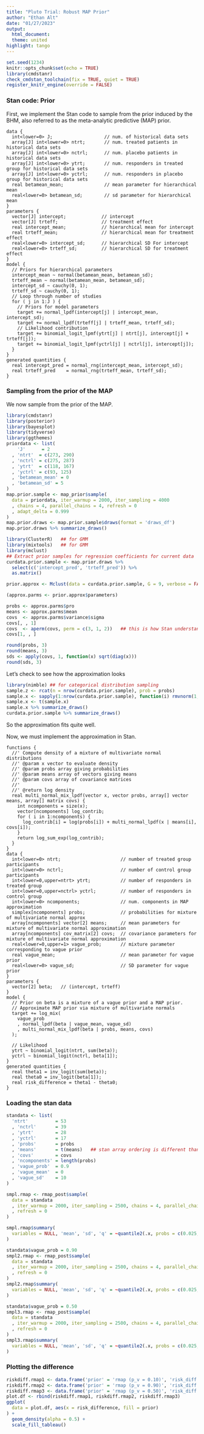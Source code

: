 ```yaml
---
title: "Pluto Trial: Robust MAP Prior"
author: "Ethan Alt"
date: "01/27/2023"
output: 
  html_document:
  theme: united
highlight: tango
---
```

  
```r
set.seed(1234)
knitr::opts_chunk$set(echo = TRUE)
library(cmdstanr)
check_cmdstan_toolchain(fix = TRUE, quiet = TRUE)
register_knitr_engine(override = FALSE)
```


### Stan code: Prior

First, we implement the Stan code to sample from the prior induced by the BHM,
also referred to as the meta-analytic predictive (MAP) prior.

```cmdstan
data {
  int<lower=0> J;                   // num. of historical data sets
  array[J] int<lower=0> ntrt;       // num. treated patients in historical data sets
  array[J] int<lower=0> nctrl;      // num. placebo patients in historical data sets
  array[J] int<lower=0> ytrt;       // num. responders in treated group for historical data sets
  array[J] int<lower=0> yctrl;      // num. responders in placebo group for historical data sets
  real betamean_mean;               // mean parameter for hierarchical mean
  real<lower=0> betamean_sd;        // sd parameter for hierarchical mean
}
parameters {
  vector[J] intercept;             // intercept
  vector[J] trteff;                // treatment effect
  real intercept_mean;             // hierarchical mean for intercept
  real trteff_mean;                // hierarchical mean for treatment effect
  real<lower=0> intercept_sd;      // hierarchical SD For intercept
  real<lower=0> trteff_sd;         // hierarchical SD for treatment effect
}
model {
  // Priors for hierarchical parameters
  intercept_mean ~ normal(betamean_mean, betamean_sd);
  trteff_mean ~ normal(betamean_mean, betamean_sd);
  intercept_sd ~ cauchy(0, 1);
  trteff_sd ~ cauchy(0, 1);
  // Loop through number of studies
  for ( j in 1:J ) {
    // Priors for model parameters
    target += normal_lpdf(intercept[j] | intercept_mean, intercept_sd);
    target += normal_lpdf(trteff[j] | trteff_mean, trteff_sd);
    // Likelihood contribution
    target += binomial_logit_lpmf(ytrt[j] | ntrt[j], intercept[j] + trteff[j]);
    target += binomial_logit_lpmf(yctrl[j] | nctrl[j], intercept[j]);
  }
}
generated quantities {
  real intercept_pred = normal_rng(intercept_mean, intercept_sd);
  real trteff_pred    = normal_rng(trteff_mean, trteff_sd);
}
```


### Sampling from the prior of the MAP
We now sample from the prior of the MAP.

```r
library(cmdstanr)
library(posterior)
library(bayesplot)
library(tidyverse)
library(ggthemes)
priordata <- list(
    'J'      = 2
  , 'ntrt'  = c(273, 290)
  , 'nctrl' = c(275, 287)
  , 'ytrt'  = c(118, 167)
  , 'yctrl' = c(93, 125)
  , 'betamean_mean' = 0
  , 'betamean_sd' = 5
)
map.prior.sample <- map_prior$sample(
  data = priordata, iter_warmup = 2000, iter_sampling = 4000
  , chains = 4, parallel_chains = 4, refresh = 0
  , adapt_delta = 0.999
)
map.prior.draws <- map.prior.sample$draws(format = 'draws_df')
map.prior.draws %>% summarize_draws()
```

```r
library(ClusterR)   ## for GMM
library(mixtools)   ## for GMM
library(mclust)
## Extract prior samples for regression coefficients for current data
curdata.prior.sample <- map.prior.draws %>% 
  select(c('intercept_pred', 'trteff_pred')) %>%
  as.matrix()

prior.approx <- Mclust(data = curdata.prior.sample, G = 9, verbose = FALSE)

(approx.parms <- prior.approx$parameters)
```


```r
probs <- approx.parms$pro
means <- approx.parms$mean
covs  <- approx.parms$variance$sigma
covs[, , 1]
covs  <- aperm(covs, perm = c(3, 1, 2))   ## this is how Stan understands arrays of matrices
covs[1, , ] 
```

```r
round(probs, 3)
round(means, 3)
sds <- apply(covs, 1, function(x) sqrt(diag(x)))
round(sds, 3)
```


Let's check to see how the approximation looks

```r
library(nimble) ## for categorical distribution sampling
sample.z <- rcat(n = nrow(curdata.prior.sample), prob = probs)
sample.x <- sapply(1:nrow(curdata.prior.sample), function(i) rmvnorm(1, means[, sample.z[i]], covs[sample.z[i], , ]) )
sample.x <- t(sample.x)
sample.x %>% summarize_draws()
curdata.prior.sample %>% summarize_draws()
```
So the approximation fits quite well.


Now, we must implement the approximation in Stan.


```cmdstan
functions {
  //' Compute density of a mixture of multivariate normal distributions
  //' @param x vector to evaluate density
  //' @param probs array giving probabilities
  //' @param means array of vectors giving means
  //' @param covs array of covariance matrices
  //' 
  //' @return log density
  real multi_normal_mix_lpdf(vector x, vector probs, array[] vector means, array[] matrix covs) {
    int ncomponents = size(x);
    vector[ncomponents] log_contrib;
    for ( i in 1:ncomponents) {
      log_contrib[i] = log(probs[i]) + multi_normal_lpdf(x | means[i], covs[i]);
    }
    return log_sum_exp(log_contrib);
  }
}
data {
  int<lower=0> ntrt;                      // number of treated group participants
  int<lower=0> nctrl;                     // number of control group participants
  int<lower=0,upper=ntrt> ytrt;           // number of responders in treated group
  int<lower=0,upper=nctrl> yctrl;         // number of responders in control group
  int<lower=0> ncomponents;               // num. components in MAP approximation
  simplex[ncomponents] probs;             // probabilities for mixture of multivariate normal approx
  array[ncomponents] vector[2] means;     // mean parameters for mixture of multivariate normal approximation
  array[ncomponents] cov_matrix[2] covs;  // covariance parameters for mixture of multivariate normal approximation
  real<lower=0,upper=1> vague_prob;       // mixture parameter corresponding to vague prior
  real vague_mean;                        // mean parameter for vague prior
  real<lower=0> vague_sd;                 // SD parameter for vague prior
}
parameters {
  vector[2] beta;   // (intercept, trteff)
}
model {
  // Prior on beta is a mixture of a vague prior and a MAP prior.
  // Approximate MAP prior via mixture of multivariate normals
  target += log_mix(
    vague_prob
    , normal_lpdf(beta | vague_mean, vague_sd)
    , multi_normal_mix_lpdf(beta | probs, means, covs)
  );
  
  // Likelihood
  ytrt ~ binomial_logit(ntrt, sum(beta));
  yctrl ~ binomial_logit(nctrl, beta[1]);
}
generated quantities {
  real theta1 = inv_logit(sum(beta));
  real theta0 = inv_logit(beta[1]);
  real risk_difference = theta1 - theta0;
}
```


### Loading the stan data

```r
standata <- list(
  'ntrt'          = 53
  , 'nctrl'       = 39
  , 'ytrt'        = 28
  , 'yctrl'       = 17
  , 'probs'       = probs
  , 'means'       = t(means)   ## stan array ordering is different than R
  , 'covs'        = covs
  , 'ncomponents' = length(probs)
  , 'vague_prob'  = 0.9
  , 'vague_mean'  = 0
  , 'vague_sd'    = 10
)

smpl.rmap <- rmap_post$sample(
  data = standata
  , iter_warmup = 2000, iter_sampling = 2500, chains = 4, parallel_chains = 4
  , refresh = 0
)
```
```r
smpl.rmap$summary(
  variables = NULL, 'mean', 'sd', 'q' = ~quantile2(.x, probs = c(0.025, 0.975))
)
```


```r
standata$vague_prob = 0.90
smpl2.rmap <- rmap_post$sample(
  data = standata
  , iter_warmup = 2000, iter_sampling = 2500, chains = 4, parallel_chains = 4
  , refresh = 0
)
smpl2.rmap$summary(
  variables = NULL, 'mean', 'sd', 'q' = ~quantile2(.x, probs = c(0.025, 0.975))
)
```



```r
standata$vague_prob = 0.50
smpl3.rmap <- rmap_post$sample(
  data = standata
  , iter_warmup = 2000, iter_sampling = 2500, chains = 4, parallel_chains = 4
  , refresh = 0
)
smpl3.rmap$summary(
  variables = NULL, 'mean', 'sd', 'q' = ~quantile2(.x, probs = c(0.025, 0.975))
)
```



### Plotting the difference

```r
riskdiff.rmap1 <- data.frame('prior' = 'rmap (p_v = 0.10)', 'risk_diff' = smpl.rmap$draws(variables = 'risk_difference', format = 'matrix'))
riskdiff.rmap2 <- data.frame('prior' = 'rmap (p_v = 0.90)', 'risk_diff' = smpl2.rmap$draws(variables = 'risk_difference', format = 'matrix'))
riskdiff.rmap3 <- data.frame('prior' = 'rmap (p_v = 0.50)', 'risk_diff' = smpl3.rmap$draws(variables = 'risk_difference', format = 'matrix'))
plot.df <- rbind(riskdiff.rmap1, riskdiff.rmap2, riskdiff.rmap3)
ggplot(
  data = plot.df, aes(x = risk_difference, fill = prior)
) +
  geom_density(alpha = 0.5) +
  scale_fill_tableau()
```